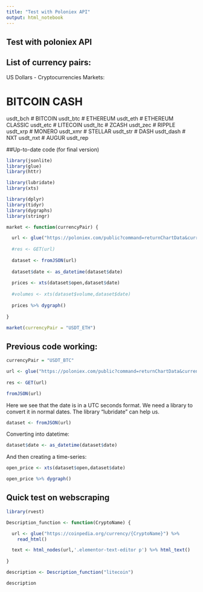 ```yaml
---
title: "Test with Poloniex API"
output: html_notebook
---
```


## Test with poloniex API

## List of currency pairs:

US Dollars - Cryptocurrencies Markets:

# BITCOIN CASH
usdt_bch
# BITCOIN
usdt_btc
# ETHEREUM
usdt_eth
# ETHEREUM CLASSIC
usdt_etc
# LITECOIN
usdt_ltc
# ZCASH
usdt_zec
# RIPPLE
usdt_xrp
# MONERO
usdt_xmr
# STELLAR
usdt_str
# DASH
usdt_dash
# NXT
usdt_nxt
# AUGUR
usdt_rep


##Up-to-date code (for final version)

```r
library(jsonlite)
library(glue)
library(httr)

library(lubridate)
library(xts)

library(dplyr)
library(tidyr)
library(dygraphs)
library(stringr)
```



```r
market <- function(currencyPair) {

  url <- glue("https://poloniex.com/public?command=returnChartData&currencyPair={currencyPair}&start=1435699200&end=9999999999&period=14400")
  
  #res <- GET(url)
  
  dataset <- fromJSON(url)
  
  dataset$date <- as_datetime(dataset$date)
  
  prices <- xts(dataset$open,dataset$date)
  
  #volumes <- xts(dataset$volume,dataset$date)
  
  prices %>% dygraph()
  
}

```

```r
market(currencyPair = "USDT_ETH")
```


## Previous code working:

```r
currencyPair = "USDT_BTC"

url <- glue("https://poloniex.com/public?command=returnChartData&currencyPair={currencyPair}&start=1435699200&end=9999999999&period=14400")
  
res <- GET(url)
```


```r
fromJSON(url)
```

Here we see that the date is in a UTC seconds format.
We need a library to convert it in normal dates. The library "lubridate" can help us.

```r
dataset <- fromJSON(url)
```

Converting into datetime:

```r
dataset$date <- as_datetime(dataset$date)
```

And then creating a time-series:

```r
open_price <- xts(dataset$open,dataset$date)

open_price %>% dygraph()

```



## Quick test on webscraping


```r
library(rvest)
```

```r
Description_function <- function(CryptoName) {

  url <- glue("https://coinpedia.org/currency/{CryptoName}") %>%
    read_html()

  text <- html_nodes(url,'.elementor-text-editor p') %>% html_text()
  
}
```

```r
description <- Description_function("litecoin")
```

```r
description
```
